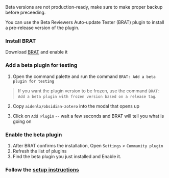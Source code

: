 
<ObsidianInfo channel="beta" />

<Callout type="warning">
  Beta versions are not production-ready, make sure to make proper backup before
  preceeding.
</Callout>

You can use the Beta Reviewers Auto-update Tester (BRAT) plugin to install a pre-release version of the plugin.

<Steps>

### Install BRAT

Download [BRAT](https://obsidian.md/plugins?id=obsidian42-brat) and enable it

### Add a beta plugin for testing

1. Open the command palette and run the command `BRAT: Add a beta plugin for testing`

> If you want the plugin version to be frozen, use the command `BRAT: Add a beta plugin with frozen version based on a release tag`.

2. Copy `aidenlx/obsidian-zotero` into the modal that opens up

3. Click on `Add Plugin` -- wait a few seconds and BRAT will tell you what is going on

### Enable the beta plugin

1. After BRAT confirms the installation, Open `Settings` > `Community plugin`
2. Refresh the list of plugins
3. Find the beta plugin you just installed and Enable it.

### Follow the [setup instructions](#basic-setup)

</Steps>
